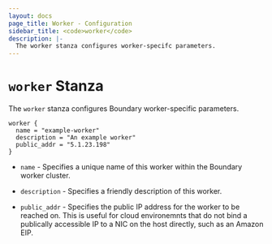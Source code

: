 ```yaml
---
layout: docs
page_title: Worker - Configuration
sidebar_title: <code>worker</code>
description: |-
  The worker stanza configures worker-specifc parameters.
---
```


# `worker` Stanza

The `worker` stanza configures Boundary worker-specific parameters.

```hcl
worker {
  name = "example-worker"
  description = "An example worker"
  public_addr = "5.1.23.198"
}
```

- `name` - Specifies a unique name of this worker within the Boundary worker cluster.

- `description` - Specifies a friendly description of this worker.

- `public_addr` - Specifies the public IP address for the worker to be reached on. This is useful for cloud environemnts that do not bind a publically accessible IP to a NIC on the host directly, such as an Amazon EIP.

